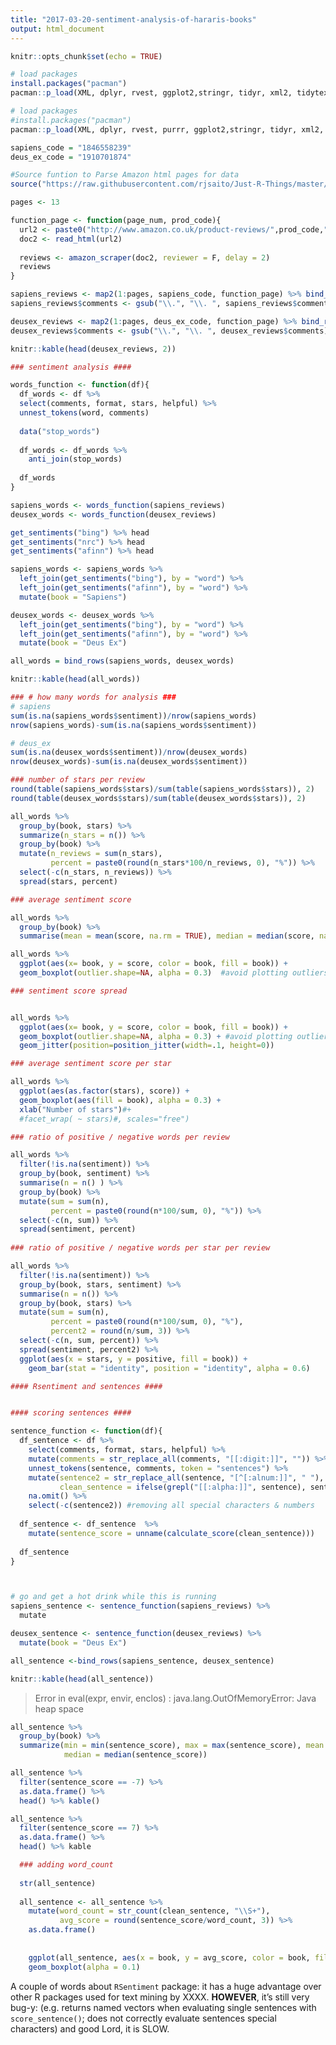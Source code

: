 ```yaml
---
title: "2017-03-20-sentiment-analysis-of-hararis-books"
output: html_document
---
```


```r
knitr::opts_chunk$set(echo = TRUE)
```


```r
# load packages
install.packages("pacman")
pacman::p_load(XML, dplyr, rvest, ggplot2,stringr, tidyr, xml2, tidytext, knitr, RSentiment)
```

```r
# load packages
#install.packages("pacman")
pacman::p_load(XML, dplyr, rvest, purrr, ggplot2,stringr, tidyr, xml2, tidytext, knitr, RSentiment)

sapiens_code = "1846558239"
deus_ex_code = "1910701874"

#Source funtion to Parse Amazon html pages for data
source("https://raw.githubusercontent.com/rjsaito/Just-R-Things/master/Text%20Mining/amazonscraper.R")

pages <- 13

function_page <- function(page_num, prod_code){
  url2 <- paste0("http://www.amazon.co.uk/product-reviews/",prod_code,"/?pageNumber=", page_num)
  doc2 <- read_html(url2)
  
  reviews <- amazon_scraper(doc2, reviewer = F, delay = 2)
  reviews
}

sapiens_reviews <- map2(1:pages, sapiens_code, function_page) %>% bind_rows()
sapiens_reviews$comments <- gsub("\\.", "\\. ", sapiens_reviews$comments)

deusex_reviews <- map2(1:pages, deus_ex_code, function_page) %>% bind_rows()
deusex_reviews$comments <- gsub("\\.", "\\. ", deusex_reviews$comments)

knitr::kable(head(deusex_reviews, 2))
```


```r
### sentiment analysis ####

words_function <- function(df){
  df_words <- df %>% 
  select(comments, format, stars, helpful) %>% 
  unnest_tokens(word, comments)
  
  data("stop_words")
  
  df_words <- df_words %>%
    anti_join(stop_words)
  
  df_words
}

sapiens_words <- words_function(sapiens_reviews)
deusex_words <- words_function(deusex_reviews)
```



```r
get_sentiments("bing") %>% head
get_sentiments("nrc") %>% head
get_sentiments("afinn") %>% head
```



```r
sapiens_words <- sapiens_words %>% 
  left_join(get_sentiments("bing"), by = "word") %>% 
  left_join(get_sentiments("afinn"), by = "word") %>% 
  mutate(book = "Sapiens")

deusex_words <- deusex_words %>% 
  left_join(get_sentiments("bing"), by = "word") %>% 
  left_join(get_sentiments("afinn"), by = "word") %>% 
  mutate(book = "Deus Ex")

all_words = bind_rows(sapiens_words, deusex_words)

knitr::kable(head(all_words))
```


```r
### # how many words for analysis ###
# sapiens
sum(is.na(sapiens_words$sentiment))/nrow(sapiens_words)
nrow(sapiens_words)-sum(is.na(sapiens_words$sentiment))

# deus_ex 
sum(is.na(deusex_words$sentiment))/nrow(deusex_words)
nrow(deusex_words)-sum(is.na(deusex_words$sentiment))
```

```r
### number of stars per review 
round(table(sapiens_words$stars)/sum(table(sapiens_words$stars)), 2)
round(table(deusex_words$stars)/sum(table(deusex_words$stars)), 2)

all_words %>%
  group_by(book, stars) %>%
  summarize(n_stars = n()) %>%
  group_by(book) %>% 
  mutate(n_reviews = sum(n_stars),
         percent = paste0(round(n_stars*100/n_reviews, 0), "%")) %>% 
  select(-c(n_stars, n_reviews)) %>% 
  spread(stars, percent)

### average sentiment score 

all_words %>% 
  group_by(book) %>% 
  summarise(mean = mean(score, na.rm = TRUE), median = median(score, na.rm  = TRUE)) 

all_words %>% 
  ggplot(aes(x= book, y = score, color = book, fill = book)) +
  geom_boxplot(outlier.shape=NA, alpha = 0.3)  #avoid plotting outliers twice
```
  
  
```r
### sentiment score spread 


all_words %>% 
  ggplot(aes(x= book, y = score, color = book, fill = book)) +
  geom_boxplot(outlier.shape=NA, alpha = 0.3) + #avoid plotting outliers twice
  geom_jitter(position=position_jitter(width=.1, height=0))
```

```r
### average sentiment score per star 

all_words %>% 
  ggplot(aes(as.factor(stars), score)) +
  geom_boxplot(aes(fill = book), alpha = 0.3) +
  xlab("Number of stars")#+
  #facet_wrap( ~ stars)#, scales="free")

### ratio of positive / negative words per review

all_words %>%
  filter(!is.na(sentiment)) %>%
  group_by(book, sentiment) %>% 
  summarise(n = n() ) %>%
  group_by(book) %>%
  mutate(sum = sum(n),
         percent = paste0(round(n*100/sum, 0), "%")) %>%
  select(-c(n, sum)) %>%
  spread(sentiment, percent)
  
### ratio of positive / negative words per star per review

all_words %>% 
  filter(!is.na(sentiment)) %>%
  group_by(book, stars, sentiment) %>%
  summarise(n = n()) %>%
  group_by(book, stars) %>%
  mutate(sum = sum(n), 
         percent = paste0(round(n*100/sum, 0), "%"),
         percent2 = round(n/sum, 3)) %>% 
  select(-c(n, sum, percent)) %>%
  spread(sentiment, percent2) %>%
  ggplot(aes(x = stars, y = positive, fill = book)) +
    geom_bar(stat = "identity", position = "identity", alpha = 0.6)
```


```r
#### Rsentiment and sentences ####


#### scoring sentences ####

sentence_function <- function(df){
  df_sentence <- df %>% 
    select(comments, format, stars, helpful) %>% 
    mutate(comments = str_replace_all(comments, "[[:digit:]]", "")) %>% #remove all digits
    unnest_tokens(sentence, comments, token = "sentences") %>%
    mutate(sentence2 = str_replace_all(sentence, "[^[:alnum:]]", " "),
           clean_sentence = ifelse(grepl("[[:alpha:]]", sentence), sentence2, NA)) %>% 
    na.omit() %>%
    select(-c(sentence2)) #removing all special characters & numbers
  
  df_sentence <- df_sentence  %>%
    mutate(sentence_score = unname(calculate_score(clean_sentence))) 
  
  df_sentence
}



# go and get a hot drink while this is running 
sapiens_sentence <- sentence_function(sapiens_reviews) %>%
  mutate

deusex_sentence <- sentence_function(deusex_reviews) %>%
  mutate(book = "Deus Ex")

all_sentence <-bind_rows(sapiens_sentence, deusex_sentence)

knitr::kable(head(all_sentence))
```

> Error in eval(expr, envir, enclos) : 
>  java.lang.OutOfMemoryError: Java heap space


```r
all_sentence %>% 
  group_by(book) %>%
  summarize(min = min(sentence_score), max = max(sentence_score), mean = mean(sentence_score),
            median = median(sentence_score))

all_sentence %>%
  filter(sentence_score == -7) %>%
  as.data.frame() %>% 
  head() %>% kable()

all_sentence %>%
  filter(sentence_score == 7) %>%
  as.data.frame() %>% 
  head() %>% kable
```
  

```r
  ### adding word_count 
  
  str(all_sentence)
  
  all_sentence <- all_sentence %>%
    mutate(word_count = str_count(clean_sentence, "\\S+"),
           avg_score = round(sentence_score/word_count, 3)) %>%
    as.data.frame()
  
  
    ggplot(all_sentence, aes(x = book, y = avg_score, color = book, fill = book)) +
    geom_boxplot(alpha = 0.1)
```


A couple of words about `RSentiment` package: it has a huge advantage over other R packages used for text mining by XXXX. **HOWEVER**, it's still very bug-y: (e.g. returns named vectors when evaluating single sentences with `score_sentence()`; does not correctly evaluate sentences special characters) and good Lord, it is SLOW. 
  
